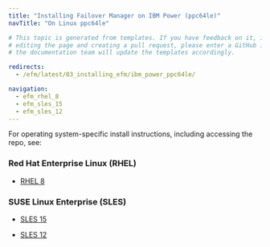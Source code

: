 ```yaml
---
title: "Installing Failover Manager on IBM Power (ppc64le)"
navTitle: "On Linux ppc64le"

# This topic is generated from templates. If you have feedback on it, instead of
# editing the page and creating a pull request, please enter a GitHub issue and
# the documentation team will update the templates accordingly.

redirects:
  - /efm/latest/03_installing_efm/ibm_power_ppc64le/

navigation:
  - efm_rhel_8
  - efm_sles_15
  - efm_sles_12
---
```


For operating system-specific install instructions, including accessing the repo, see:

### Red Hat Enterprise Linux (RHEL)

- [RHEL 8](efm_rhel_8)

### SUSE Linux Enterprise (SLES)

- [SLES 15](efm_sles_15)

- [SLES 12](efm_sles_12)
